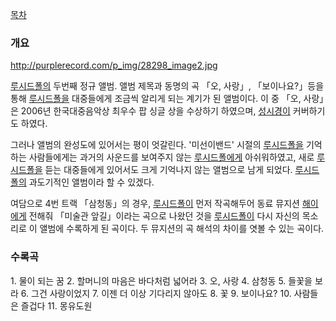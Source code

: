 [[목차]]

=== 개요 ===
http://purplerecord.com/p_img/28298_image2.jpg

[[루시드폴]]의 두번째 정규 앨범. 앨범 제목과 동명의 곡 「오, 사랑」, 「보이나요?」등을 통해 [[루시드폴]]을 대중들에게 조금씩 알리게 되는 계기가 된 앨범이다. 이 중 「오, 사랑」은 2006년 한국대중음악상 최우수 팝 싱글 상을 수상하기 하였으며, [[성시경]]이 커버하기도 하였다. 

그러나 앨범의 완성도에 있어서는 평이 엇갈린다. '미선이밴드' 시절의 [[루시드폴]]을 기억하는 사람들에게는 과거의 사운드를 보여주지 않는 [[루시드폴]]에게 아쉬워하였고, 새로 [[루시드폴]]을 듣는 대중들에게 있어서도 크게 기억나지 않는 앨범으로 남게 되었다. [[루시드폴]]의 과도기적인 앨범이라 할 수 있겠다. 

여담으로 4번 트랙 「삼청동」의 경우, [[루시드폴]]이 먼저 작곡해두어 동료 뮤지션 [[해이]]에게 전해줘 「미술관 앞길」이라는 곡으로 나왔던 것을 [[루시드폴]]이 다시 자신의 목소리로 이 앨범에 수록하게 된 곡이다. 두 뮤지션의 곡 해석의 차이를 엿볼 수 있는 곡이다. 

=== 수록곡 ===


1. 물이 되는 꿈
2. 할머니의 마음은 바다처럼 넓어라
3. 오, 사랑
4. 삼청동
5. 들꽃을 보라
6. 그건 사랑이었지
7. 이젠 더 이상 기다리지 않아도
8. 꽃
9. 보이나요?
10. 사람들은 즐겁다
11. 몽유도원

